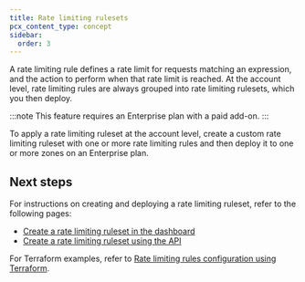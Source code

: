 ```yaml
---
title: Rate limiting rulesets
pcx_content_type: concept
sidebar:
  order: 3
---
```



A rate limiting rule defines a <GlossaryTooltip term="rate limiting">rate limit</GlossaryTooltip> for requests matching an expression, and the action to perform when that rate limit is reached. At the account level, rate limiting rules are always grouped into rate limiting rulesets, which you then deploy.

:::note
This feature requires an Enterprise plan with a paid add-on.
:::

To apply a rate limiting ruleset at the account level, create a custom rate limiting ruleset with one or more rate limiting rules and then deploy it to one or more zones on an Enterprise plan.

## Next steps

For instructions on creating and deploying a rate limiting ruleset, refer to the following pages:

- [Create a rate limiting ruleset in the dashboard](/waf/account/rate-limiting-rulesets/create-dashboard/)
- [Create a rate limiting ruleset using the API](/waf/account/rate-limiting-rulesets/create-api/)

For Terraform examples, refer to [Rate limiting rules configuration using Terraform](/terraform/additional-configurations/rate-limiting-rules/).
